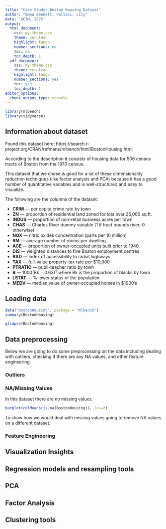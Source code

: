 ```yaml
---
title: "Case Study: Boston Housing Dataset"
author: "Emma Bennett, Pallavi, Lily"
date: 'UC3M, 2025'
output:
  html_document: 
    css: my-theme.css
    theme: cerulean
    highlight: tango
    number_sections: no
    toc: no
    toc_depth: 1
  pdf_document:
    css: my-theme.css
    theme: cerulean
    highlight: tango
    number_sections: yes
    toc: yes
    toc_depth: 1
editor_options:
  chunk_output_type: console
---
```

```r
library(mlbench)
library(tidyverse)
```

## Information about dataset
Found this dataset here: https://search.r-project.org/CRAN/refmans/mlbench/html/BostonHousing.html

According to the description it consists of housing data for 506 census tracts of Boston from the 1970 census. 

This dataset that we chose is good for a lot of these dimensionality reduction techniques (like factor analysis and PCA) because it has a good number of quantitative variables and is well-structured and easy to visualize.

The following are the columns of the dataset:

- **CRIM** — per capita crime rate by town  
- **ZN** — proportion of residential land zoned for lots over 25,000 sq.ft.  
- **INDUS** — proportion of non-retail business acres per town  
- **CHAS** — Charles River dummy variable (1 if tract bounds river; 0 otherwise)  
- **NOX** — nitric oxides concentration (parts per 10 million)  
- **RM** — average number of rooms per dwelling  
- **AGE** — proportion of owner-occupied units built prior to 1940  
- **DIS** — weighted distances to five Boston employment centres  
- **RAD** — index of accessibility to radial highways  
- **TAX** — full-value property-tax rate per \$10,000  
- **PTRATIO** — pupil-teacher ratio by town  
- **B** — 1000(Bk − 0.63)² where Bk is the proportion of blacks by town  
- **LSTAT** — % lower status of the population  
- **MEDV** — median value of owner-occupied homes in \$1000’s



## Loading data

```r
data("BostonHousing", package = "mlbench")
summary(BostonHousing)
```

```r
glimpse(BostonHousing)
```

## Data preprocessing
Below we are going to do some preprocessing on the data including dealing with outliers, checking if there are any NA values, and other feature engineering.

### Outliers

### NA/Missing Values
In this dataset there are no missing values.
```r
barplot(colMeans(is.na(BostonHousing)), las=2)
```

To show how we would deal with missing values going to remove NA values on a different dataset.


### Feature Engineering


## Visualization Insights

## Regression models and resampling tools

## PCA

## Factor Analysis

## Clustering tools

